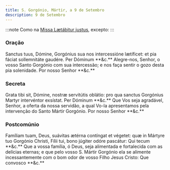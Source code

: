 ```yaml
---
title: S. Gorgónio, Mártir, a 9 de Setembro
description: 9 de Setembro
---
```


:::note
Como na [Missa Lætábitur justus](/missal/comum/5martirnaopontifice2), excepto:
:::

### Oração

<div class="side-by-side not-content">
  <span class="text-justify">
    Sanctus tuus, Dómine, Gorgónius sua nos intercessióne lætíficet: et pia
    fáciat sollemnitáte gaudére. Per Dóminum **&c.**
  </span>
  <span class="text-justify">
    Alegre-nos, Senhor, o vosso Santo Gorgónio com sua intercessão; e nos faça
    sentir o gozo desta pia solenidade. Por nosso Senhor **&c.**
  </span>
</div>

### Secreta

<div class="side-by-side not-content">
  <span class="text-justify">
    Grata tibi sit, Dómine, nostræ servitútis oblátio: pro qua sanctus Gorgónius
    Martyr intervéntor exsístat. Per Dóminum **&c.**
  </span>
  <span class="text-justify">
    Que Vos seja agradável, Senhor, a oferta da nossa servidão, a qual Vo-la
    apresentamos pela intervenção do Santo Mártir Gorgónio. Por nosso Senhor
    **&c.**
  </span>
</div>

### Postcomúnio

<div class="side-by-side not-content">
  <span class="text-justify">
    Famíliam tuam, Deus, suávitas ætérna contíngat et végetet: quæ in Mártyre
    tuo Gorgónio Christi, Fílii tui, bono júgiter odóre pascátur: Qui tecum
    **&c.**
  </span>
  <span class="text-justify">
    Que a vossa família, ó Deus, seja alimentada e fortalecida com as delícias
    eternas; e que pelo vosso S. Mártir Gorgónio ela se alimente incessantemente
    com o bom odor de vosso Filho Jesus Cristo: Que convosco **&c.**
  </span>
</div>
